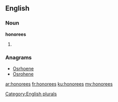 ==English==

===Noun===
'''honorees'''

# {{plural of|[[honoree]]}}

===Anagrams===
* [[Osrhoene#English|Osrhoene]]
* [[Osrohene#English|Osrohene]]

[[Category:English plurals]]

[[ar:honorees]]
[[fr:honorees]]
[[ku:honorees]]
[[my:honorees]]